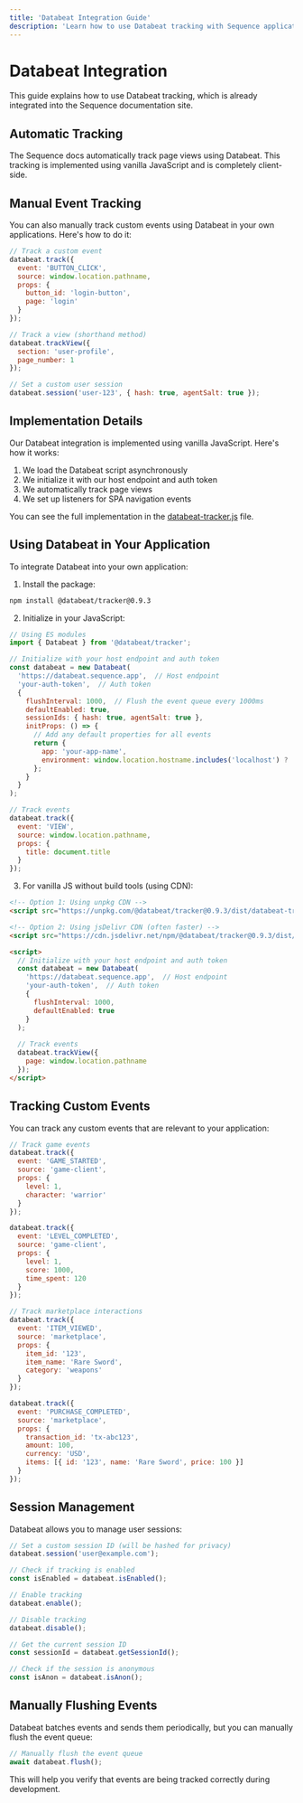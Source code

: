 ```yaml
---
title: 'Databeat Integration Guide'
description: 'Learn how to use Databeat tracking with Sequence applications'
---
```


# Databeat Integration

This guide explains how to use Databeat tracking, which is already integrated into the Sequence documentation site.

## Automatic Tracking

The Sequence docs automatically track page views using Databeat. This tracking is implemented using vanilla JavaScript and is completely client-side.

## Manual Event Tracking

You can also manually track custom events using Databeat in your own applications. Here's how to do it:

```javascript
// Track a custom event
databeat.track({
  event: 'BUTTON_CLICK',
  source: window.location.pathname,
  props: {
    button_id: 'login-button',
    page: 'login'
  }
});

// Track a view (shorthand method)
databeat.trackView({
  section: 'user-profile',
  page_number: 1
});

// Set a custom user session
databeat.session('user-123', { hash: true, agentSalt: true });
```

## Implementation Details

Our Databeat integration is implemented using vanilla JavaScript. Here's how it works:

1. We load the Databeat script asynchronously
2. We initialize it with our host endpoint and auth token
3. We automatically track page views
4. We set up listeners for SPA navigation events

You can see the full implementation in the [databeat-tracker.js](/snippets/databeat-tracker.js) file.

## Using Databeat in Your Application

To integrate Databeat into your own application:

1. Install the package:
```bash
npm install @databeat/tracker@0.9.3
```

2. Initialize in your JavaScript:
```javascript
// Using ES modules
import { Databeat } from '@databeat/tracker';

// Initialize with your host endpoint and auth token
const databeat = new Databeat(
  'https://databeat.sequence.app',  // Host endpoint
  'your-auth-token',  // Auth token
  {
    flushInterval: 1000,  // Flush the event queue every 1000ms
    defaultEnabled: true,
    sessionIds: { hash: true, agentSalt: true },
    initProps: () => {
      // Add any default properties for all events
      return {
        app: 'your-app-name',
        environment: window.location.hostname.includes('localhost') ? 'development' : 'production'
      };
    }
  }
);

// Track events
databeat.track({
  event: 'VIEW',
  source: window.location.pathname,
  props: {
    title: document.title
  }
});
```

3. For vanilla JS without build tools (using CDN):
```html
<!-- Option 1: Using unpkg CDN -->
<script src="https://unpkg.com/@databeat/tracker@0.9.3/dist/databeat-tracker.js"></script>

<!-- Option 2: Using jsDelivr CDN (often faster) -->
<script src="https://cdn.jsdelivr.net/npm/@databeat/tracker@0.9.3/dist/databeat-tracker.js"></script>

<script>
  // Initialize with your host endpoint and auth token
  const databeat = new Databeat(
    'https://databeat.sequence.app',  // Host endpoint  
    'your-auth-token',  // Auth token
    {
      flushInterval: 1000,
      defaultEnabled: true
    }
  );
  
  // Track events
  databeat.trackView({
    page: window.location.pathname
  });
</script>
```

## Tracking Custom Events

You can track any custom events that are relevant to your application:

```javascript
// Track game events
databeat.track({
  event: 'GAME_STARTED',
  source: 'game-client',
  props: { 
    level: 1, 
    character: 'warrior'
  }
});

databeat.track({
  event: 'LEVEL_COMPLETED',
  source: 'game-client',
  props: { 
    level: 1, 
    score: 1000, 
    time_spent: 120
  }
});

// Track marketplace interactions
databeat.track({
  event: 'ITEM_VIEWED',
  source: 'marketplace',
  props: { 
    item_id: '123', 
    item_name: 'Rare Sword', 
    category: 'weapons'
  }
});

databeat.track({
  event: 'PURCHASE_COMPLETED',
  source: 'marketplace',
  props: { 
    transaction_id: 'tx-abc123',
    amount: 100,
    currency: 'USD',
    items: [{ id: '123', name: 'Rare Sword', price: 100 }]
  }
});
```

## Session Management

Databeat allows you to manage user sessions:

```javascript
// Set a custom session ID (will be hashed for privacy)
databeat.session('user@example.com');

// Check if tracking is enabled
const isEnabled = databeat.isEnabled();

// Enable tracking
databeat.enable();

// Disable tracking
databeat.disable();

// Get the current session ID
const sessionId = databeat.getSessionId();

// Check if the session is anonymous
const isAnon = databeat.isAnon();
```

## Manually Flushing Events

Databeat batches events and sends them periodically, but you can manually flush the event queue:

```javascript
// Manually flush the event queue
await databeat.flush();
```

This will help you verify that events are being tracked correctly during development. 